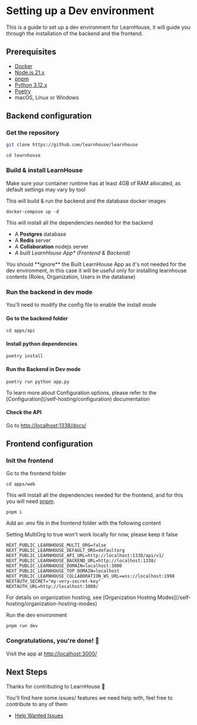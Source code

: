 
# Setting up a Dev environment

This is a guide to set up a dev environment for LearnHouse, it will guide you through the installation of the backend and the frontend.

## Prerequisites

- [Docker](https://docs.docker.com/get-docker/)
- [Node.js 21.x](https://nodejs.org/en/download/)
- [pnpm](https://pnpm.io/installation)
- [Python 3.12.x](https://www.python.org/downloads/)
- [Poetry](https://python-poetry.org/docs/)
- macOS, Linux or Windows

## Backend configuration

<Steps>

### Get the repository

```bash copy
git clone https://github.com/learnhouse/learnhouse
```

```shell copy
cd learnhouse
```

### Build & install LearnHouse

<Callout type="warning">
  Make sure your container runtime has at least 4GB of RAM allocated, as default
  settings may vary by tool
</Callout>

This will build & run the backend and the database docker images

```shell copy
docker-compose up -d
```

This will install all the dependencies needed for the backend

- A **Postgres** database
- A **Redis** server
- A **Collaboration** nodejs server
- _A built LearnHouse App\* (Frontend & Backend)_

<Callout type='info'>
You should **ignore** the Built LearnHouse App as it's not needed for the dev environment, in this case it will be useful only for installing learnhouse contents (Roles, Organization, Users in the database)

</Callout>

### Run the backend in dev mode

You'll need to modify the config file to enable the install mode

#### Go to the backend folder

```shell copy
cd apps/api
```

#### Install python dependencies

```shell copy
poetry install
```

#### Run the Backend in Dev mode

```shell copy
poetry run python app.py
```

<Callout type="info">
  To learn more about Configuration options, please refer to the
  [Configuration](/self-hosting/configuration) documentation
</Callout>

#### Check the API

Go to [http://localhost:1338/docs/](http://localhost:1338/docs/)

</Steps>

## Frontend configuration

<Steps>
 
### Init the frontend

Go to the frontend folder

```shell copy
cd apps/web
```

This will install all the dependencies needed for the frontend, and for this you will need [pnpm](https://pnpm.io/).

```shell copy
pnpm i
```

Add an .env file in the frontend folder with the following content

<Callout type="warning">
  Setting MultiOrg to true won't work locally for now, please keep it false
</Callout>

```env filename="apps/web/.env" {1-2} copy
NEXT_PUBLIC_LEARNHOUSE_MULTI_ORG=false
NEXT_PUBLIC_LEARNHOUSE_DEFAULT_ORG=defaultorg
NEXT_PUBLIC_LEARNHOUSE_API_URL=http://localhost:1338/api/v1/
NEXT_PUBLIC_LEARNHOUSE_BACKEND_URL=http://localhost:1338/
NEXT_PUBLIC_LEARNHOUSE_DOMAIN=localhost:3000
NEXT_PUBLIC_LEARNHOUSE_TOP_DOMAIN=localhost
NEXT_PUBLIC_LEARNHOUSE_COLLABORATION_WS_URL=wss://localhost:1998
NEXTAUTH_SECRET="my-very-secret-key" 
NEXTAUTH_URL=http://localhost:3000/
```

<Callout type="info">
  For details on organization hosting, see [Organization
  Hosting Modes](/self-hosting/organization-hosting-modes)
</Callout>

Run the dev environment

```shell copy
pnpm run dev
```

### Congratulations, you're done! 🎉

Visit the app at [http://localhost:3000/](http://localhost:3000/)

</Steps>

## Next Steps

Thanks for contributing to LearnHouse 💟

You'll find here some issues/ features we need help with, feel free to contribute to any of them

- [Help Wanted Issues](https://github.com/learnhouse/learnhouse/labels/help%20wanted)
